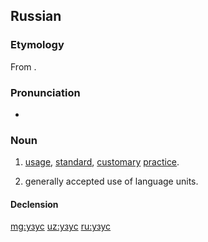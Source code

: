 ==Russian==

===Etymology===
From {{etyl|la|ru}} {{term|usus|lang=fr}}.

===Pronunciation===
* {{ru-IPA|у́зус}}

===Noun===
{{ru-noun|у́зус|m-in|у́зуса|у́зусы}}

# {{cx|legal|lang=ru}} [[usage]], [[standard]], [[customary]] [[practice]].
# {{cx|linguistics|lang=ru}} generally accepted use of language units.

====Declension====
{{ru-noun-table|1|у́зус}}

[[mg:узус]]
[[uz:узус]]
[[ru:узус]]